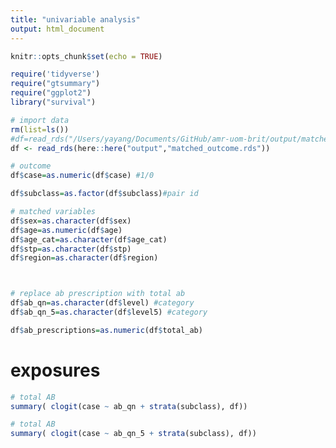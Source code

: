 ```yaml
---
title: "univariable analysis"
output: html_document
---
```


```r
knitr::opts_chunk$set(echo = TRUE)
```


```r
require('tidyverse')
require("gtsummary")
require("ggplot2")
library("survival")
```


```r
# import data
rm(list=ls())
#df=read_rds("/Users/yayang/Documents/GitHub/amr-uom-brit/output/matched_outcome.rds")
df <- read_rds(here::here("output","matched_outcome.rds"))

```

```r

# outcome
df$case=as.numeric(df$case) #1/0

df$subclass=as.factor(df$subclass)#pair id

# matched variables
df$sex=as.character(df$sex)
df$age=as.numeric(df$age)
df$age_cat=as.character(df$age_cat)
df$stp=as.character(df$stp)
df$region=as.character(df$region)



# replace ab prescription with total ab
df$ab_qn=as.character(df$level) #category
df$ab_qn_5=as.character(df$level5) #category

df$ab_prescriptions=as.numeric(df$total_ab)


```


# exposures
```r
# total AB
summary( clogit(case ~ ab_qn + strata(subclass), df))

```

```r
# total AB
summary( clogit(case ~ ab_qn_5 + strata(subclass), df))

```


